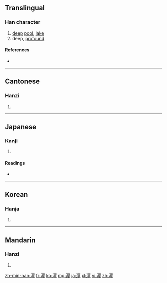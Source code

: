 ==Translingual==

===Han character===
{{Han char|rn=85|rad=水|as=12|sn=15|four=3114<sub>6</sub>|canj=水一田十 (EMWJ)|ids=⿰[[氵]][[覃]]}}

# [[deep]] [[pool]], [[lake]]
# deep, [[profound]]

====References====
* {{Han ref|kx=0650.130|dkj=18271|dj=1060.150|hdz=31738.020|uh=6F6D|ud=28525|bh=BCE6|bd=48358}}

----

==Cantonese==

===Hanzi===
{{yue-hanzi|jyut=[[taam4]]|y=taam4}}

# {{defn|lang=yue|sort=水12}}

----

==Japanese==

===Kanji===
{{ja-kanji|grade=|rs=水12}}

# {{defn|lang=ja|sort=水12}}

====Readings====
* {{ja-readings|on=[[たん]] (tan), [[しん]] (shin)|kun=[[ふち]] (fuchi), [[ふかい]] (fukai)}}

----

==Korean==

===Hanja===
{{ko-hanja|hangeul=담|eumhun=|rv=dam|mr=tam|y=tam}}

# {{defn|lang=ko|sort=水12}}

----

==Mandarin==

===Hanzi===
{{cmn-hanzi|pin=[[tán]] ([[tan2]]), [[xún]] ([[xun2]]), [[yǐn]] ([[yin3]]), [[dàn]] ([[dan4]])|wg=t'an<sup>2</sup>, hsün<sup>2</sup>, yin<sup>3</sup>, tan<sup>4</sup>}}

# {{defn|lang=cmn|sort=水12}}

[[zh-min-nan:潭]]
[[fr:潭]]
[[ko:潭]]
[[mg:潭]]
[[ja:潭]]
[[pl:潭]]
[[vi:潭]]
[[zh:潭]]